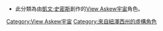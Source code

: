 *此分類為由[[凱文·史密斯|凱文·史密斯]]創作的[[View_Askew宇宙|View Askew宇宙]]角色。

[[Category:View_Askew宇宙|Category:View Askew宇宙]]
[[Category:來自紐澤西州的虛構角色|Category:來自紐澤西州的虛構角色]]